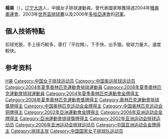 {{Otheruses|杨昊}}
{{Infobox 排球選手
| name           = 楊昊
| image          =
| imagesize      =
| caption        =
| fullname       = 楊昊
| nickname       = 昊子
| nationality    = {{PRC}}
| birth_date     = {{Birth date and age|1980|3|21}}
| birth_place    = {{CHN}}[[遼寧省|遼寧省]][[大連市|大連市]]
| death_date     =
| death_place    =
| hometown       = 
| height         = {{height|m=1.83}}
| weight         = {{weight|kg=75}}
| spike          = {{height|m=3.20}}
| block          = {{height|m=3.15}}
| position       = 
| currentnumber  = 
| currentclub    = {{flagicon|CHN}} [[遼寧|遼寧]]
| clubs          =
| nationalyears  = 2001-2008
| nationalteam   = {{flagicon|CHN}} [[中國國家女子排球隊|中國]]
| updated        = 2010年12月
| medaltemplates =
{{MedalSport | 女子[[排球|排球]]}}
{{MedalCountry | {{CHN}} }}
{{MedalCompetition|[[奧林匹克運動會|奧林匹克運動會]]}}
{{MedalGold | [[2004年夏季奧林匹克運動會|2004年 雅典]] | [[2004年夏季奧林匹克運動會排球比賽|女子]]}}
{{MedalBronze | [[2008年夏季奧林匹克運動會|2008年 北京]] | [[2008年夏季奧林匹克運動會排球比賽|女子]]}}
{{MedalCompetition|[[世界杯排球賽|世界杯排球賽]]}}
{{MedalGold | [[2003年世界杯排球賽|2003年 日本]] | [[2003年世界杯排球賽|女子]]}}
{{MedalCompetition|[[亞洲女子排球錦標賽|亞洲女子排球錦標賽]]}}
{{MedalGold | [[2001年亞洲女子排球錦標賽|2001年 呵叻]] | [[2001年亞洲女子排球錦標賽|女子]]}}
{{MedalGold | [[2003年亞洲女子排球錦標賽|2003年 胡志明市]] | [[2003年亞洲女子排球錦標賽|女子]]}}
{{MedalGold | [[2005年亞洲女子排球錦標賽|2005年 太倉]] | [[2005年亞洲女子排球錦標賽|女子]]}}
{{MedalSilver | [[2007年亞洲女子排球錦標賽|2007年 呵叻]] | [[2007年亞洲女子排球錦標賽|女子]]}}
{{MedalCompetition|[[亞洲運動會|亞洲運動會]]}}
{{MedalGold | [[2002年亞洲運動會|2002年 釜山]] | [[2002年亞洲運動會排球比賽|女子]]}}
{{MedalGold | [[2006年亞洲運動會|2006年 多哈]] | [[2006年亞洲運動會排球比賽|女子]]}}
}}
'''楊昊'''（{{bd|1980年|3月21日|catIdx=Y}}），[[遼寧省|辽宁]][[大連市|大连]]人，中國女子排球運動員。曾代表國家隊獲得過2004年[[2004年夏季奥林匹克运动会|雅典奧運會]]、2003年[[世界盃排球賽|世界盃排球賽]]以及2006年[[多哈亞運會|多哈亞運會]]的[[冠軍|冠軍]]。

== 個人技術特點 ==
扣球兇狠，手上技巧較多，善打『平拉開』，下手快，出手狠。發球力量大，速度較快。

== 参考资料 ==
{{reflist}}

{{2003年世界盃中國女子排球隊}}
{{2004年夏季奧運會中國女子排球隊}}
{{2008年夏季奧運會中國女子排球隊}}

{{Authority control}}
{{DEFAULTSORT:Yang Hao}}
[[Category:楊姓|H昊]]
[[Category:中国女子排球运动员|Category:中国女子排球运动员]]
[[Category:中国奥运排球运动员|Category:中国奥运排球运动员]]
[[Category:2004年夏季奧林匹克運動會排球運動員|Category:2004年夏季奧林匹克運動會排球運動員]]
[[Category:2008年夏季奧林匹克運動會排球運動員|Category:2008年夏季奧林匹克運動會排球運動員]]
[[Category:2004年夏季奧林匹克運動會金牌得主|Category:2004年夏季奧林匹克運動會金牌得主]]
[[Category:2008年夏季奧林匹克運動會獎牌得主|Category:2008年夏季奧林匹克運動會獎牌得主]]
[[Category:奧林匹克運動會排球獎牌得主|Category:奧林匹克運動會排球獎牌得主]]
[[Category:中国奥林匹克运动会金牌得主|Category:中国奥林匹克运动会金牌得主]]
[[Category:中国奥林匹克运动会铜牌得主|Category:中国奥林匹克运动会铜牌得主]]
[[Category:2002年亞洲運動會金牌得主|Category:2002年亞洲運動會金牌得主]]
[[Category:2006年亚洲运动会金牌得主|Category:2006年亚洲运动会金牌得主]]
[[Category:亞洲運動會排球獎牌得主|Category:亞洲運動會排球獎牌得主]]
[[Category:2002年亚洲运动会排球运动员|Category:2002年亚洲运动会排球运动员]]
[[Category:2006年亚洲运动会排球运动员|Category:2006年亚洲运动会排球运动员]]
[[Category:中国亚洲运动会金牌得主|Category:中国亚洲运动会金牌得主]]
[[Category:排球主攻|Category:排球主攻]]
[[Category:中国国家女子排球队运动员|Category:中国国家女子排球队运动员]]